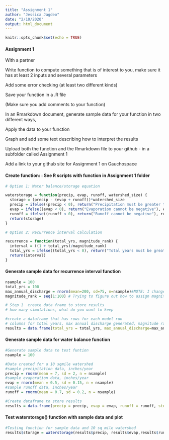 ```yaml
---
title: "Assignment 1"
author: "Jessica Jagdeo"
date: "2/10/2020"
output: html_document
---
```


```r
knitr::opts_chunk$set(echo = TRUE)
```

#### Assignment 1

With a partner

Write function to compute something that is of interest to you, make sure it has at least 2 inputs and several parameters

Add some error checking (at least two different kinds)

Save your function in a .R file

(Make sure you add comments to your function)

In an Rmarkdown document, generate sample data for your function in two different ways,

Apply the data to your function

Graph and add some text describing how to interpret the results

Upload both the function and the Rmarkdown file to your github - in a subfolder called Assignment 1

Add a link to your github site for Assignment 1 on Gauchospace

#### Create function: : See R scripts with function in Assignment 1 folder
```r

# Option 1: Water balance/storage equation

waterstorage = function(precip, evap, runoff, watershed_size) {
  storage = (precip - (evap + runoff))*watershed_size
  precip = ifelse((precip < 0), return("Precipitation must be greater than or equal to zero"), precip)
  evap = ifelse((evap < 0), return("Evaporation cannot be negative"), evap)
  runoff = ifelse((runoff < 0), return("Runoff cannot be negative"), runoff)
  return(storage)
}

```

```r

# Option 2: Recurrence interval calculation

recurrence = function(total_yrs, magnitude_rank) {
  interval = ((1 + total_yrs)/magnitude_rank)
  total_yrs = ifelse((total_yrs < 0), return("Total years must be greater than zero"))
  return(interval)
}

```

#### Generate sample data for recurrence interval function
```r

nsample = 100
total_yrs = 100
max_annual_discharge = rnorm(mean=200, sd=75, n=nsample)#NOTE: I changed sd to be higher, thought it might make more interesting sample data
magnitude_rank = seq(1:100) # Trying to figure out how to assign magnitude rank based on generated max annual discharge

# Step 1  create data frame to store results 
# how many simulations, what do you want to keep

#create a dataframe that has rows for each model run
# columns for total years, max annual discharge generated, magnitude rank, and recurrence interval
results = data.frame(total_yrs = total_yrs, max_annual_discharge=max_annual_discharge, magnitude_rank = magnitude_rank, interval=NA)


```


#### Generate sample data for water balance function
```r
#Generate sample data to test funtion
nsample = 100

#Data created for a 10 sqmile watershed
#sample precipitation data, inches/year
precip = rnorm(mean = 7, sd = 2, n = nsample)
#sample evaporation data, inches/year
evap = rnorm(mean = 0.5, sd = 0.15, n = nsample)
#sample runoff data, inches/year
runoff = rnorm(mean = 0.7, sd = 0.2, n = nsample)

#Create dataframe to store results
results = data.frame(precip = precip, evap = evap, runoff = runoff, storage = NA)

```

#### Test waterstorage() function with sample data and plot
```r
#Testing function for sample data and 10 sq mile watershed
results$storage = waterstorage(results$precip, results$evap,results$runoff, watershed_size = 10)



```

